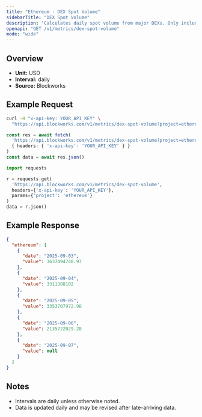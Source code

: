 ```yaml
---
title: "Ethereum : DEX Spot Volume"
sidebarTitle: "DEX Spot Volume"
description: "Calculates daily spot volume from major DEXs. Only includes volumes from fee-paying liquidity pools."
openapi: "GET /v1/metrics/dex-spot-volume"
mode: "wide"
---
```


## Overview

- **Unit:** USD
- **Interval:** daily
- **Source:** Blockworks

## Example Request

<CodeGroup>

```bash cURL
curl -H "x-api-key: YOUR_API_KEY" \
  "https://api.blockworks.com/v1/metrics/dex-spot-volume?project=ethereum"
```

```typescript TypeScript
const res = await fetch(
  'https://api.blockworks.com/v1/metrics/dex-spot-volume?project=ethereum',
  { headers: { 'x-api-key': 'YOUR_API_KEY' } }
)
const data = await res.json()
```

```python Python
import requests

r = requests.get(
  'https://api.blockworks.com/v1/metrics/dex-spot-volume',
  headers={'x-api-key': 'YOUR_API_KEY'},
  params={'project': 'ethereum'}
)
data = r.json()
```

</CodeGroup>

## Example Response

```json
{
  "ethereum": [
    {
      "date": "2025-09-03",
      "value": 3637494748.97
    },
    {
      "date": "2025-09-04",
      "value": 3311388102
    },
    {
      "date": "2025-09-05",
      "value": 3353707972.98
    },
    {
      "date": "2025-09-06",
      "value": 2135722029.28
    },
    {
      "date": "2025-09-07",
      "value": null
    }
  ]
}
```

## Notes
- Intervals are daily unless otherwise noted.
- Data is updated daily and may be revised after late-arriving data.
